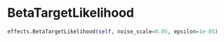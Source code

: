 # BetaTargetLikelihood { #prophetverse.effects.BetaTargetLikelihood }

```python
effects.BetaTargetLikelihood(self, noise_scale=0.05, epsilon=1e-05)
``` 